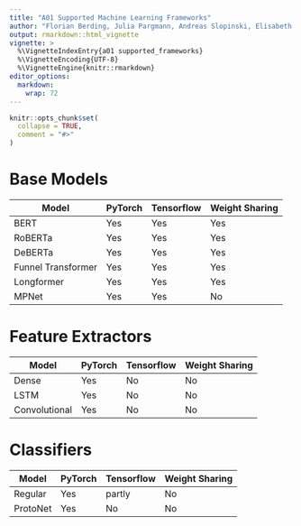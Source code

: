```yaml
---
title: "A01 Supported Machine Learning Frameworks"
author: "Florian Berding, Julia Pargmann, Andreas Slopinski, Elisabeth Riebenbauer, Karin Rebmann"
output: rmarkdown::html_vignette
vignette: >
  %\VignetteIndexEntry{a01 supported_frameworks}
  %\VignetteEncoding{UTF-8}
  %\VignetteEngine{knitr::rmarkdown}
editor_options: 
  markdown: 
    wrap: 72
---
```


```r
knitr::opts_chunk$set(
  collapse = TRUE,
  comment = "#>"
)
```

# Base Models

| Model                    | PyTorch | Tensorflow | Weight Sharing |
|--------------------------|---------|------------|----------------|
| BERT                     | Yes     | Yes        | Yes            |
| RoBERTa                  | Yes     | Yes        | Yes            |
| DeBERTa                  | Yes     | Yes        | Yes            |
| Funnel Transformer       | Yes     | Yes        | Yes            |
| Longformer               | Yes     | Yes        | Yes            |
| MPNet                    | Yes     | Yes        | No             |

# Feature Extractors

| Model                    | PyTorch | Tensorflow | Weight Sharing |
|--------------------------|---------|------------|----------------|
| Dense                    | Yes     | No         | No             |
| LSTM                     | Yes     | No         | No             |
| Convolutional            | Yes     | No         | No             |

# Classifiers

| Model                    | PyTorch | Tensorflow | Weight Sharing |
|--------------------------|---------|------------|----------------|
| Regular                  | Yes     | partly     | No             |
| ProtoNet                 | Yes     | No         | No             |

